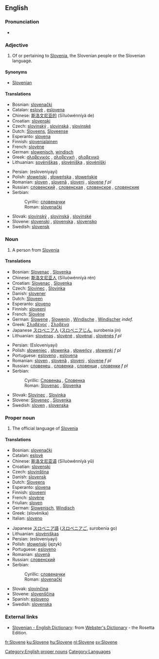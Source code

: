 ==English==

===Pronunciation===
*{{audio|en-us-Slovene.ogg|Audio (US)}}

===Adjective===
{{en-adj}}

# Of or pertaining to [[Slovenia]], the Slovenian people or the Slovenian language.

====Synonyms====
*[[Slovenian]]

====Translations====
{{trans-top|adjective}}
*Bosnian: [[slovenački]] {{m}}
*Catalan: [[eslovè]] {{m}}, [[eslovena]] {{f}}
*Chinese: [[斯洛文尼亚的]] (Sīluòwénníyà de)
*Croatian: [[slovenski#Croatian|slovenski]] {{f}}
*Czech: [[slovinský]] {{m}}, [[slovinská]] {{f}}, [[slovinské]] {{n}}
*Dutch: [[Sloveens]], [[Sloveense]]
*Esperanto: [[slovena]]
*Finnish: [[slovenialainen]]
*French: [[slovène]] {{mf}}
*German: [[slowenisch]], [[windisch]]
*Greek: [[σλοβενικός]] {{m}}, [[σλοβενική]] {{f}}, [[σλοβενικό]] {{n}}
*Lithuanian: [[sovėniškas]] {{m}}, [[slovėniška]] {{f}}, [[slovėniški]] {{p}}
{{trans-mid}}
*Persian: {{FAchar|[[اسلوونیایی]]}} (esloveniyayi)
*Polish: [[słoweński]] {{m}}, [[słoweńska]] {{f}}, [[słoweńskie]] {{n}}
*Romanian: [[sloven]] {{m}}, [[slovenă]] {{f}}, [[sloveni]] {{p}}, [[slovene]] ''f pl''
*Russian: [[словенский]] {{m}}, [[словенская]] {{f}}, [[словенское]] {{n}}, [[словенские]] {{p}}
*Serbian:
*:Cyrillic: [[словеначки#Serbian|словеначки]] {{m}}
*:Roman: [[slovenački#Serbian|slovenački]] {{m}}
*Slovak: [[slovinský]] {{m}}, [[slovinská]] {{f}}, [[slovinské]] {{n}}
*Slovene: [[slovenski]] {{m}}, [[slovenska]] {{f}}, [[slovensko]] {{n}}
*Swedish: [[slovensk]]
{{trans-bottom}}

===Noun===
{{en-noun}}

# A person from [[Slovenia]]

====Translations====
{{trans-top|a person}}
*Bosnian: [[Slovenac#Bosnian|Slovenac]] {{m}}, [[Slovenka#Bosnian|Slovenka]] {{f}}
*Chinese: [[斯洛文尼亚人]] (Sīluòwénníyà rén)
*Croatian: [[Slovenac#Croatian|Slovenac]] {{m}}, [[Slovenka#Croatian|Slovenka]] {{f}}
*Czech: [[Slovinec]] {{m}}, [[Slovinka]] {{f}}
*Danish: [[slovener]]
*Dutch: [[Sloveen]]
*Esperanto: [[sloveno]]
*Finnish: [[sloveeni]]
*French: [[Slovène]] {{mf}}
*German: [[Slowene]] {{m}}, [[Slowenin]] {{f}}, [[Windische]] {{mf}}, [[Windischer]] {{m}} ''indef.''
*Greek: [[Σλοβένος]] {{m}}, [[Σλοβένα]] {{f}}
*Japanese [[スロベニア人]] ([[スロベニアじん]], surobenia jin)
*Lithuanian: [[slovėnas]] {{m}}, [[slovėnė]] {{f}}, [[slovėnai]] {{p}}, [[slovėnės]] ''f pl''
{{trans-mid}}
*Persian: {{FAchar|[[اسلوونیایی]]}} (Esloveniyayi)
*Polish: [[słoweniec]] {{m}}, [[słowenka]] {{f}}, [[słoweńcy]] {{p}}, [[słowenki]] ''f pl''
*Portuguese: [[esloveno]] {{m}}, [[eslovena]] {{f}}
*Romanian: [[sloven]] {{m}}, [[slovenă]] {{f}}, [[sloveni]] {{p}}, [[slovene]] ''f pl''
*Russian: [[словенец]] {{m}}, [[словенка]] {{f}}, [[словенци]] {{p}}, [[словенки]] ''f pl''
*Serbian:
*:Cyrillic: [[Словенац#Serbian|Словенац]] {{m}}, [[Словенка#Serbian|Словенка]] {{f}}
*:Roman: [[Slovenac]] {{m}}, [[Slovenka]] {{f}}
*Slovak: [[Slovinec]] {{m}}, [[Slovinka]] {{f}}
*Slovene: [[Slovenec]] {{m}}, [[Slovenka]] {{f}}
*Swedish: [[sloven]] {{m}}, [[slovenska]] {{f}}
{{trans-bottom}}

===Proper noun===
{{en-noun|-}}

# The official language of [[Slovenia]]
{{wikipedia}}

====Translations====
{{trans-top|the language}}
*Bosnian: [[slovenački#Bosnian|slovenački]] {{m}}
*Catalan: [[eslovè]]
*Chinese: [[斯洛文尼亚语]] (Sīluòwénníyà yǔ)
*Croatian: [[slovenski#Croatian|slovenski]] {{m}}
*Czech: [[slovinština]] {{f}}
*Danish: [[slovensk]]
*Dutch: [[Sloveens]] {{n}}
*Esperanto: [[slovena]]
*Finnish: [[sloveeni]]
*French: [[slovène]] {{m}}
*Friulian: [[sloven]]
*German: [[Slowenisch]], [[Windisch]]
*Greek: {{t+|el|σλοβενικά|n|p}} (slovénika)
*Italian: [[sloveno]]
{{trans-mid}}
*Japanese [[スロベニア語]] ([[スロベニアご]], surobenia go)
*Lithuanian: [[slovėniškas]]
*Persian: {{FAchar|[[اسلوونیایی]]}} (esloveniyayi)
*Polish: [[słoweński]] (język) {{m}}
*Portuguese: [[esloveno]]
*Romanian: [[slovenă]] {{f}}
*Russian: [[словенский]]
*Serbian:
*:Cyrillic: [[словеначки#Serbian|словеначки]] {{m}}
*:Roman: [[slovenački#Serbian|slovenački]] {{m}}
*Slovak: [[slovinčina]] {{f}}
*Slovene: [[slovenščina]]
*Spanish: [[esloveno]]
*Swedish: [[slovenska]]
{{trans-bottom}}

===External links===
*[http://www.websters-online-dictionary.org/definition/Slovene-english/ Slovenian - English Dictionary]: from [http://www.websters-online-dictionary.org/ Webster's Dictionary] - the Rosetta Edition.
{{ethnologue|code=slv}}

[[Category:English proper nouns]]
[[Category:Languages]]

[[fr:Slovene]]
[[ku:Slovene]]
[[hu:Slovene]]
[[nl:Slovene]]
[[sv:Slovene]]